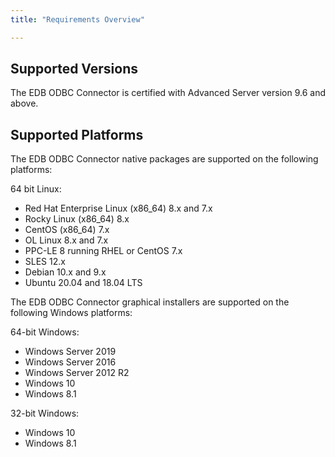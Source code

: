 ```yaml
---
title: "Requirements Overview"

---
```


## Supported Versions

The EDB ODBC Connector is certified with Advanced Server version 9.6 and above.

## Supported Platforms

The EDB ODBC Connector native packages are supported on the following platforms:

64 bit Linux:

-   Red Hat Enterprise Linux (x86_64) 8.x and 7.x
-   Rocky Linux (x86_64) 8.x 
-   CentOS (x86_64) 7.x
-   OL Linux 8.x and 7.x
-   PPC-LE 8 running RHEL or CentOS 7.x
-   SLES 12.x
-   Debian 10.x and 9.x
-   Ubuntu 20.04 and 18.04 LTS

The EDB ODBC Connector graphical installers are supported on the following Windows platforms:

64-bit Windows:

-   Windows Server 2019
-   Windows Server 2016
-   Windows Server 2012 R2
-   Windows 10
-   Windows 8.1

32-bit Windows:

-   Windows 10
-   Windows 8.1
